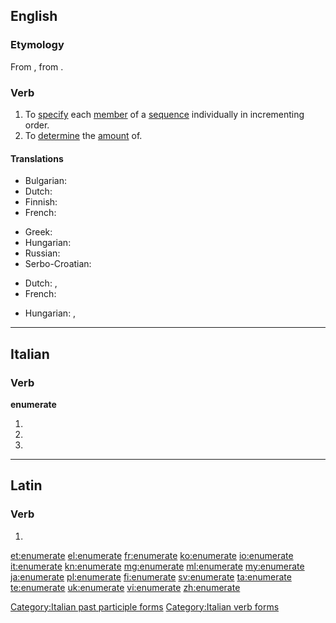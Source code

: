 ==English==

===Etymology===
From {{etyl|frm|en}} {{term|enumeration|lang=frm}}, from {{etyl|la|en}} {{term|enumerationem||a counting up|lang=la}}.

===Verb===
{{en-verb|enumerat|ing}}

# To [[specify]] each [[member]] of a [[sequence]] individually in incrementing order.
# To [[determine]] the [[amount]] of.

====Translations====
{{trans-top|To specify each member of a sequence individually in incrementing order}}
* Bulgarian: {{t+|bg|изброявам|sc=Cyrl}}
* Dutch: {{t-|nl|uittellen}}
* Finnish: {{t+|fi|luetella}}
* French: {{t+|fr|énoncer}}
{{trans-mid}}
* Greek: {{t+|el|απαριθμώ|tr=aparithmó}}
* Hungarian: {{t-|hu|felsorol}}
* Russian: {{qualifier|past tense}} {{t-|ru|перечисленным|tr=perecheesleneyem}}
* Serbo-Croatian: {{t-|sh|nabrojati}}
{{trans-bottom}}

{{trans-top|To determine the amount of}}
* Dutch: {{t+|nl|opsommen}}, {{t+|nl|enumereren}}
* French: {{t+|fr|dénombrer}}
{{trans-mid}}
* Hungarian: {{t+|hu|megszámol}},  {{t+|hu|számlál}}
{{trans-bottom}}

----

==Italian==

===Verb===
'''enumerate'''

# {{conjugation of|enumerare||2|p|pres|ind|lang=it}}
# {{conjugation of|enumerare||2|p|imp|lang=it}}
# {{form of|[[feminine|Feminine]] plural|enumerato}}

[[Category:Italian past participle forms]]
[[Category:Italian verb forms]]

----

==Latin==

===Verb===
{{la-verb-form|ēnumerāte}}

# {{conjugation of|enumero|ēnumerō|2|p|pres|act|imp|lang=la}}

[[et:enumerate]]
[[el:enumerate]]
[[fr:enumerate]]
[[ko:enumerate]]
[[io:enumerate]]
[[it:enumerate]]
[[kn:enumerate]]
[[mg:enumerate]]
[[ml:enumerate]]
[[my:enumerate]]
[[ja:enumerate]]
[[pl:enumerate]]
[[fi:enumerate]]
[[sv:enumerate]]
[[ta:enumerate]]
[[te:enumerate]]
[[uk:enumerate]]
[[vi:enumerate]]
[[zh:enumerate]]